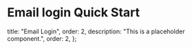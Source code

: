 # Email login Quick Start
  title: "Email Login",
  order: 2,
  description: "This is a placeholder component.",
  order: 2,
};